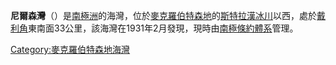 {{coord|67|36|S|64|34|E|display=title}}

'''尼爾森灣'''（{{lang-en|Nilsen Bay}}）是[[南極洲|南極洲]]的海灣，位於[[麦克·罗伯逊地|麥克羅伯特森地]]的[[斯特拉漢冰川|斯特拉漢冰川]]以西，處於[[戴利角|戴利角]]東南面33公里，該海灣在1931年2月發現，現時由[[南極條約體系|南極條約體系]]管理。
{{MacRobertsonLand-geo-stub}}
{{DEFAULTSORT:Nilsen Bay}}
[[Category:麥克羅伯特森地海灣|Category:麥克羅伯特森地海灣]]
